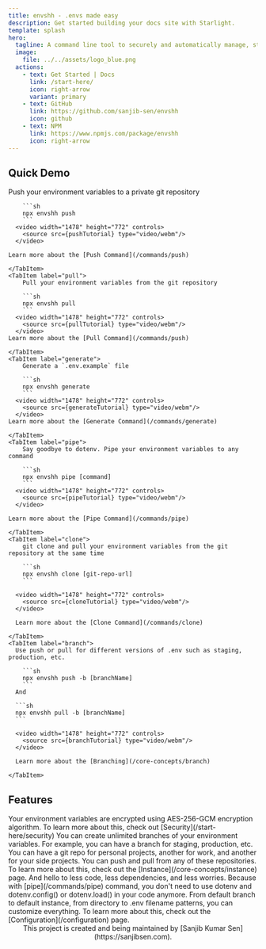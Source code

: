 ```yaml
---
title: envshh - .envs made easy
description: Get started building your docs site with Starlight.
template: splash
hero:
  tagline: A command line tool to securely and automatically manage, store environment variables
  image:
    file: ../../assets/logo_blue.png
  actions:
    - text: Get Started | Docs
      link: /start-here/
      icon: right-arrow
      variant: primary
    - text: GitHub
      link: https://github.com/sanjib-sen/envshh
      icon: github
    - text: NPM
      link: https://www.npmjs.com/package/envshh
      icon: right-arrow
---
```





## Quick Demo

<Tabs>
	<TabItem label="push">
		Push your environment variables to a private git repository
  
    	```sh
    	npx envshh push
    	```
      <video width="1478" height="772" controls>
        <source src={pushTutorial} type="video/webm"/>
      </video>

    Learn more about the [Push Command](/commands/push)

    </TabItem>
    <TabItem label="pull">
    	Pull your environment variables from the git repository

    	```sh
    	npx envshh pull
    	```
      <video width="1478" height="772" controls>
        <source src={pullTutorial} type="video/webm"/>
      </video>
    Learn more about the [Pull Command](/commands/push)

    </TabItem>
    <TabItem label="generate">
    	Generate a `.env.example` file

    	```sh
    	npx envshh generate
    	```
      <video width="1478" height="772" controls>
        <source src={generateTutorial} type="video/webm"/>
      </video>
    Learn more about the [Generate Command](/commands/generate)

    </TabItem>
    <TabItem label="pipe">
    	Say goodbye to dotenv. Pipe your environment variables to any command

    	```sh
    	npx envshh pipe [command]
    	```
      <video width="1478" height="772" controls>
        <source src={pipeTutorial} type="video/webm"/>
      </video>

    Learn more about the [Pipe Command](/commands/pipe)

    </TabItem>
    <TabItem label="clone">
    	git clone and pull your environment variables from the git repository at the same time

    	```sh
    	npx envshh clone [git-repo-url]
    	```

      <video width="1478" height="772" controls>
        <source src={cloneTutorial} type="video/webm"/>
      </video>

      Learn more about the [Clone Command](/commands/clone)

    </TabItem>
    <TabItem label="branch">
      Use push or pull for different versions of .env such as staging, production, etc.

    	```sh
    	npx envshh push -b [branchName]
    	```
      And

      ```sh
      npx envshh pull -b [branchName]
      ```

      <video width="1478" height="772" controls>
        <source src={branchTutorial} type="video/webm"/>
      </video>

      Learn more about the [Branching](/core-concepts/branch)

    </TabItem>

</Tabs>

## Features

<CardGrid stagger>
  <Card title="Security" icon="approve-check-circle">
    Your environment variables are encrypted using AES-256-GCM encryption
    algorithm. To learn more about this, check out
    [Security](/start-here/security)
  </Card>
  <Card title="Unlimited Branches" icon="bars">
    You can create unlimited branches of your environment variables. For
    example, you can have a branch for staging, production, etc.
  </Card>
  <Card title="Unlimited Remote Repository" icon="laptop">
    You can have a git repo for personal projects, another for work, and another
    for your side projects. You can push and pull from any of these
    repositories. To learn more about this, check out the
    [Instance](/core-concepts/instance) page.
  </Card>
  <Card title="Goodbye dotenv" icon="pencil">
    And hello to less code, less dependencies, and less worries. Because with
    [pipe](/commands/pipe) command, you don't need to use dotenv and
    dotenv.config() or dotenv.load() in your code anymore.
  </Card>
  <Card title="Customization" icon="setting">
    From default branch to default instance, from directory to .env filename
    patterns, you can customize everything. To learn more about this, check out
    the [Configuration](/configuration) page.
  </Card>
</CardGrid>

<div style="text-align:center;">
  This project is created and being maintained by [Sanjib Kumar
  Sen](https://sanjibsen.com).
</div>
<br />
<a
  style="display:flex;justify-content:center;"
  href="https://discord.gg/y3j7aJZurh"
  target="_blank"
>
  <Icon name="discord" href="https://google.com" size="2rem" />
</a>
